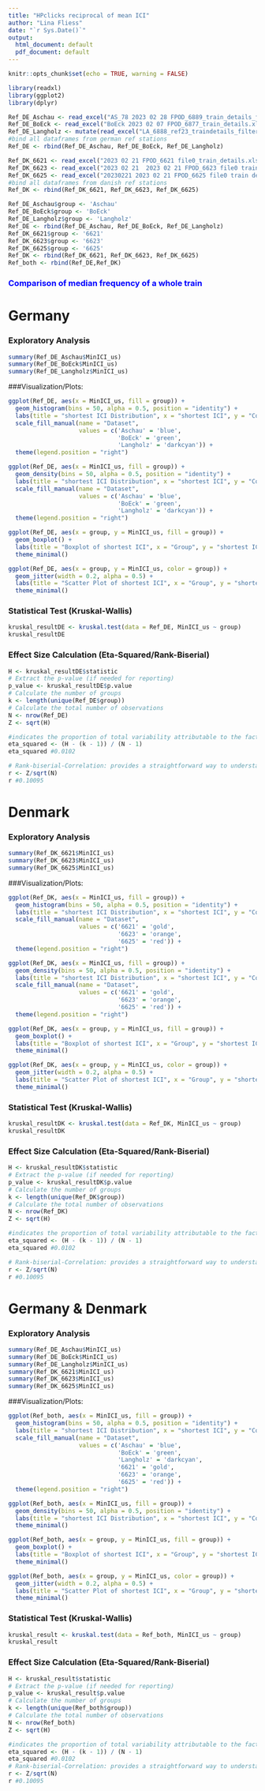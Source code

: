 ```yaml
---
title: "HPclicks reciprocal of mean ICI"
author: "Lina Fliess"
date: "`r Sys.Date()`"
output:
  html_document: default
  pdf_document: default
---
```


```r
knitr::opts_chunk$set(echo = TRUE, warning = FALSE)
```

```r
library(readxl)
library(ggplot2)
library(dplyr)
```

```r
Ref_DE_Aschau <- read_excel("AS_78 2023 02 28 FPOD_6889_train_details_filtered.xlsx")
Ref_DE_BoEck <- read_excel("BoEck 2023 02 07 FPOD_6877_train_details.xlsx")
Ref_DE_Langholz <- mutate(read_excel("LA_6888_ref23_traindetails_filtered_240617.xlsx"), Country = "DE", Std = "LA")
#bind all dataframes from german ref stations
Ref_DE <- rbind(Ref_DE_Aschau, Ref_DE_BoEck, Ref_DE_Langholz)
```

```r
Ref_DK_6621 <- read_excel("2023 02 21 FPOD_6621 file0_train_details.xlsx")
Ref_DK_6623 <- read_excel("2023 02 21  2023 02 21 FPOD_6623 file0 train details.xlsx")
Ref_DK_6625 <- read_excel("20230221 2023 02 21 FPOD_6625 file0 train details.xlsx")
#bind all dataframes from danish ref stations
Ref_DK <- rbind(Ref_DK_6621, Ref_DK_6623, Ref_DK_6625)
```

```r
Ref_DE_Aschau$group <- 'Aschau'
Ref_DE_BoEck$group <- 'BoEck'
Ref_DE_Langholz$group <- 'Langholz'
Ref_DE <- rbind(Ref_DE_Aschau, Ref_DE_BoEck, Ref_DE_Langholz)
Ref_DK_6621$group <- '6621'
Ref_DK_6623$group <- '6623'
Ref_DK_6625$group <- '6625'
Ref_DK <- rbind(Ref_DK_6621, Ref_DK_6623, Ref_DK_6625)
Ref_both <- rbind(Ref_DE,Ref_DK)
```

### <span style="color:blue">Comparison of median frequency of a whole train</span>###

# Germany

### Exploratory Analysis

```r
summary(Ref_DE_Aschau$MinICI_us)
summary(Ref_DE_BoEck$MinICI_us)
summary(Ref_DE_Langholz$MinICI_us)
```

###Visualization/Plots:

```r
ggplot(Ref_DE, aes(x = MinICI_us, fill = group)) +
  geom_histogram(bins = 50, alpha = 0.5, position = "identity") +
  labs(title = "shortest ICI Distribution", x = "shortest ICI", y = "Count") +
  scale_fill_manual(name = "Dataset", 
                    values = c('Aschau' = 'blue',
                               'BoEck' = 'green',
                               'Langholz' = 'darkcyan')) +
  theme(legend.position = "right")
```


```r
ggplot(Ref_DE, aes(x = MinICI_us, fill = group)) +
  geom_density(bins = 50, alpha = 0.5, position = "identity") +
  labs(title = "shortest ICI Distribution", x = "shortest ICI", y = "Count") +
  scale_fill_manual(name = "Dataset", 
                    values = c('Aschau' = 'blue',
                               'BoEck' = 'green',
                               'Langholz' = 'darkcyan')) +
  theme(legend.position = "right")
```

```r
ggplot(Ref_DE, aes(x = group, y = MinICI_us, fill = group)) +
  geom_boxplot() +
  labs(title = "Boxplot of shortest ICI", x = "Group", y = "shortest ICI") +
  theme_minimal()
```

```r
ggplot(Ref_DE, aes(x = group, y = MinICI_us, color = group)) +
  geom_jitter(width = 0.2, alpha = 0.5) +
  labs(title = "Scatter Plot of shortest ICI", x = "Group", y = "shortest ICI") +
  theme_minimal()
```

### Statistical Test (Kruskal-Wallis)

```r
kruskal_resultDE <- kruskal.test(data = Ref_DE, MinICI_us ~ group)
kruskal_resultDE
```

### Effect Size Calculation (Eta-Squared/Rank-Biserial)

```r
H <- kruskal_resultDE$statistic
# Extract the p-value (if needed for reporting)
p_value <- kruskal_resultDE$p.value
# Calculate the number of groups
k <- length(unique(Ref_DE$group))
# Calculate the total number of observations
N <- nrow(Ref_DE)
Z <- sqrt(H)

#indicates the proportion of total variability attributable to the factor. Values range from 0 to 1, with higher values indicating a larger effect.
eta_squared <- (H - (k - 1)) / (N - 1)
eta_squared #0.0102

# Rank-biserial-Correlation: provides a straightforward way to understand the effect size in terms of the standard normal distribution. An effect size of r around 0.1 is considered small, around 0.3 is medium, and around 0.5 is large.
r <- Z/sqrt(N)
r #0.10095
```
# Denmark

### Exploratory Analysis

```r
summary(Ref_DK_6621$MinICI_us)
summary(Ref_DK_6623$MinICI_us)
summary(Ref_DK_6625$MinICI_us)
```

###Visualization/Plots:

```r
ggplot(Ref_DK, aes(x = MinICI_us, fill = group)) +
  geom_histogram(bins = 50, alpha = 0.5, position = "identity") +
  labs(title = "shortest ICI Distribution", x = "shortest ICI", y = "Count") +
  scale_fill_manual(name = "Dataset", 
                    values = c('6621' = 'gold', 
                               '6623' = 'orange', 
                               '6625' = 'red')) +
  theme(legend.position = "right")
```

```r
ggplot(Ref_DK, aes(x = MinICI_us, fill = group)) +
  geom_density(bins = 50, alpha = 0.5, position = "identity") +
  labs(title = "shortest ICI Distribution", x = "shortest ICI", y = "Count") +
  scale_fill_manual(name = "Dataset", 
                    values = c('6621' = 'gold', 
                               '6623' = 'orange', 
                               '6625' = 'red')) +
  theme(legend.position = "right")
```

```r
ggplot(Ref_DK, aes(x = group, y = MinICI_us, fill = group)) +
  geom_boxplot() +
  labs(title = "Boxplot of shortest ICI", x = "Group", y = "shortest ICI") +
  theme_minimal()
```

```r
ggplot(Ref_DK, aes(x = group, y = MinICI_us, color = group)) +
  geom_jitter(width = 0.2, alpha = 0.5) +
  labs(title = "Scatter Plot of shortest ICI", x = "Group", y = "shortest ICI") +
  theme_minimal()
```

### Statistical Test (Kruskal-Wallis)

```r
kruskal_resultDK <- kruskal.test(data = Ref_DK, MinICI_us ~ group)
kruskal_resultDK
```
### Effect Size Calculation (Eta-Squared/Rank-Biserial)

```r
H <- kruskal_resultDK$statistic
# Extract the p-value (if needed for reporting)
p_value <- kruskal_resultDK$p.value
# Calculate the number of groups
k <- length(unique(Ref_DK$group))
# Calculate the total number of observations
N <- nrow(Ref_DK)
Z <- sqrt(H)

#indicates the proportion of total variability attributable to the factor. Values range from 0 to 1, with higher values indicating a larger effect.
eta_squared <- (H - (k - 1)) / (N - 1)
eta_squared #0.0102

# Rank-biserial-Correlation: provides a straightforward way to understand the effect size in terms of the standard normal distribution. An effect size of r around 0.1 is considered small, around 0.3 is medium, and around 0.5 is large.
r <- Z/sqrt(N)
r #0.10095
```
# Germany & Denmark

### Exploratory Analysis

```r
summary(Ref_DE_Aschau$MinICI_us)
summary(Ref_DE_BoEck$MinICI_us)
summary(Ref_DE_Langholz$MinICI_us)
summary(Ref_DK_6621$MinICI_us)
summary(Ref_DK_6623$MinICI_us)
summary(Ref_DK_6625$MinICI_us)
```

###Visualization/Plots:

```r
ggplot(Ref_both, aes(x = MinICI_us, fill = group)) +
  geom_histogram(bins = 50, alpha = 0.5, position = "identity") +
  labs(title = "shortest ICI Distribution", x = "shortest ICI", y = "Count") +
  scale_fill_manual(name = "Dataset", 
                    values = c('Aschau' = 'blue',
                               'BoEck' = 'green',
                               'Langholz' = 'darkcyan',
                               '6621' = 'gold', 
                               '6623' = 'orange', 
                               '6625' = 'red')) +
  theme(legend.position = "right")
```

```r
ggplot(Ref_both, aes(x = MinICI_us, fill = group)) +
  geom_density(bins = 50, alpha = 0.5, position = "identity") +
  labs(title = "shortest ICI Distribution", x = "shortest ICI", y = "Count") +
  theme_minimal()
```

```r
ggplot(Ref_both, aes(x = group, y = MinICI_us, fill = group)) +
  geom_boxplot() +
  labs(title = "Boxplot of shortest ICI", x = "Group", y = "shortest ICI") +
  theme_minimal()
```

```r
ggplot(Ref_both, aes(x = group, y = MinICI_us, color = group)) +
  geom_jitter(width = 0.2, alpha = 0.5) +
  labs(title = "Scatter Plot of shortest ICI", x = "Group", y = "shortest ICI") +
  theme_minimal()
```

### Statistical Test (Kruskal-Wallis)

```r
kruskal_result <- kruskal.test(data = Ref_both, MinICI_us ~ group)
kruskal_result
```

### Effect Size Calculation (Eta-Squared/Rank-Biserial)

```r
H <- kruskal_result$statistic
# Extract the p-value (if needed for reporting)
p_value <- kruskal_result$p.value
# Calculate the number of groups
k <- length(unique(Ref_both$group))
# Calculate the total number of observations
N <- nrow(Ref_both)
Z <- sqrt(H)

#indicates the proportion of total variability attributable to the factor. Values range from 0 to 1, with higher values indicating a larger effect.
eta_squared <- (H - (k - 1)) / (N - 1)
eta_squared #0.0102
# Rank-biserial-Correlation: provides a straightforward way to understand the effect size in terms of the standard normal distribution. An effect size of r around 0.1 is considered small, around 0.3 is medium, and around 0.5 is large.
r <- Z/sqrt(N)
r #0.10095
```